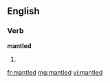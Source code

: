 ==English==

===Verb===
'''mantled'''

# {{past of|[[mantle]]}}

[[fr:mantled]]
[[mg:mantled]]
[[vi:mantled]]
